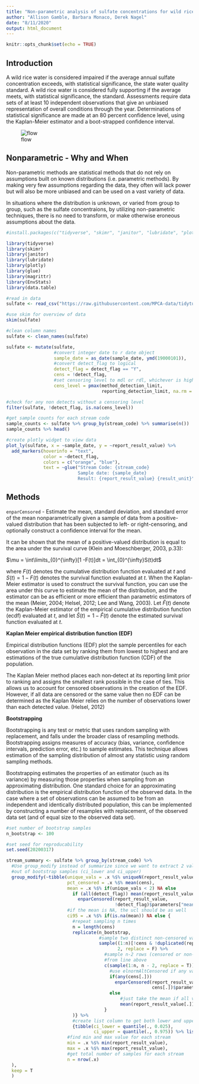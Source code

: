 ```yaml
---
title: "Non-parametric analysis of sulfate concentrations for wild rice"
author: "Allison Gamble, Barbara Monaco, Derek Nagel"
date: "8/11/2020"
output: html_document
---
```


```r
knitr::opts_chunk$set(echo = TRUE)
```

## Introduction
A wild rice water is considered impaired if the average annual sulfate concentration exceeds, with statistical significance, the state water quality standard. A wild rice water is considered fully supporting if the average meets, with statistical significance, the standard. Assessments require data sets of at least 10 independent observations that give an unbiased representation of overall conditions through the year. Determinations of statistical significance are made at an 80 percent confidence level, using the Kaplan-Meier estimator and a boot-strapped confidence interval.

![flow](H:/Acceptance Sampling/www/Sulfate assessment for Wild Rice-Lake V3.png)

## Nonparametric - Why and When

Non-parametric methods are statistical methods that do not rely on assumptions built on known distributions (i.e. parametric methods). By making very few assumptions regarding the data, they often will lack power but will also be more unbiased and can be used on a vast variety of data.

In situations where the distribution is unknown, or varied from group to group, such as the sulfate concentraions, by utilizing non-parametric techniques, there is no need to transform, or make otherwise eroneous assumptions about the data.

```r
#install.packages(c("tidyverse", "skimr", "janitor", "lubridate", "plotly", "glue", "magrittr", "EnvStats", "data.table"))

library(tidyverse)
library(skimr)
library(janitor)
library(lubridate)
library(plotly)
library(glue)
library(magrittr)
library(EnvStats)
library(data.table)

#read in data
sulfate <- read_csv("https://raw.githubusercontent.com/MPCA-data/tidytuesdays/master/help/water-Sulfate/sulfate_per_wid_with_min10_obs.csv")

#use skim for overview of data
skim(sulfate)
```

```r
#clean column names
sulfate <- clean_names(sulfate)

sulfate <- mutate(sulfate,
                  #convert integer date to r date object
                  sample_date = as_date(sample_date, ymd(19000101)),
                  #convert detect_flag to logical
                  detect_flag = detect_flag == "Y",
                  cens = !detect_flag,
                  #set censoring level to mdl or rdl, whichever is higher
                  cens_level = pmax(method_detection_limit, 
                                    reporting_detection_limit, na.rm = T))

#check for any non detects without a censoring level
filter(sulfate, !detect_flag, is.na(cens_level))

#get sample counts for each stream code
sample_counts <- sulfate %>% group_by(stream_code) %>% summarise(n())
sample_counts %>% head()

#create plotly widget to view data
plot_ly(sulfate, x = ~sample_date, y = ~report_result_value) %>%
  add_markers(hoverinfo = "text",
              color = ~detect_flag,
              colors = c("orange", "blue"),
              text = ~glue("Stream Code: {stream_code}
                           Sample date: {sample_date}
                           Result: {report_result_value} {result_unit}"))
```

## Methods

`enparCensored` - Estimate the mean, standard deviation, and standard error of the mean nonparametrically given a sample of data from a positive-valued distribution that has been subjected to left- or right-censoring, and optionally construct a confidence interval for the mean.

It can be shown that the mean of a positive-valued distribution is equal to the area under the survival
curve (Klein and Moeschberger, 2003, p.33):

$\mu = \int\limits_{0}^{\infty}[1 -F(t)]dt = \int_{0}^{\infty}S(t)dt$

where $F(t)$ denotes the cumulative distribution function evaluated at $t$ and $S(t) = 1−F(t)$ denotes
the survival function evaluated at $t$. When the Kaplan-Meier estimator is used to construct the survival function, you can use the area under this curve to estimate the mean of the distribution, and the
estimator can be as efficient or more efficient than parametric estimators of the mean (Meier, 2004;
Helsel, 2012; Lee and Wang, 2003). Let $\hat{F}(t)$ denote the Kaplan-Meier estimator of the empirical
cumulative distribution function (ecdf) evaluated at $t$, and let $\hat{S}(t) = 1 − \hat{F}(t)$ denote the estimated survival function evaluated at $t$. 

**Kaplan Meier empirical distribution function (EDF)**

Empirical distribution functions (EDF) plot the sample percentiles for each observation in the data set by ranking them from lowest to highest and are estimations of the true cumulative distribution function (CDF) of the population.

The Kaplan Meier method places each non‐detect at its reporting limit prior to ranking and assigns the smallest rank possible in the case of ties. This allows us to account for censored observations in the creation of the EDF. However, if all data are censored or the same value then no EDF can be determined as the Kaplan Meier relies on the number of observations lower than each detected value. (Helsel, 2012)

**Bootstrapping**

Bootstrapping is any test or metric that uses random sampling with replacement, and falls under the broader class of resampling methods. Bootstrapping assigns measures of accuracy (bias, variance, confidence intervals, prediction error, etc.) to sample estimates. This technique allows estimation of the sampling distribution of almost any statistic using random sampling methods.

Bootstrapping estimates the properties of an estimator (such as its variance) by measuring those properties when sampling from an approximating distribution. One standard choice for an approximating distribution is the empirical distribution function of the observed data. In the case where a set of observations can be assumed to be from an independent and identically distributed population, this can be implemented by constructing a number of resamples with replacement, of the observed data set (and of equal size to the observed data set).

```r
#set number of bootstrap samples
n_bootstrap <- 100

#set seed for reproducability
set.seed(20200317)

stream_summary <- sulfate %>% group_by(stream_code) %>%
  #Use group_modify instead of summarize since we want to extract 2 values
  #out of bootstrap samples (ci_lower and ci_upper)
  group_modify(~tibble(unique_vals = .x %$% uniqueN(report_result_value[!cens]),
                       pct_censored = .x %$% mean(cens),
                       mean = .x %$% if(unique_vals < 2) NA else
                         if (all(detect_flag)) mean(report_result_value) else
                           enparCensored(report_result_value, 
                                         !detect_flag)$parameters["mean"],
                       #if the mean is NA, the ucl should be as well
                       ci95 = .x %$% if(is.na(mean)) NA else {
                         #repeat sampling n times
                         n = length(cens)
                         replicate(n_bootstrap,
                                   #sample two distinct non-censored values as row numbers
                                   sample((1:n)[!cens & !duplicated(report_result_value * !cens)],
                                          2, replace = F) %>%
                                     #sample n-2 rows (censored or non-censored) and combine with the 2 rows
                                     #from line above
                                     c(sample(1:n, n - 2, replace = T)) %>% {
                                       #use elnormAltCensored if any values in bootstrap sample are censored
                                       if(any(cens[.]))
                                         enparCensored(report_result_value[.],
                                                       cens[.])$parameters["mean"]
                                       else
                                           #just take the mean if all values in bootstrap sample are detected
                                           mean(report_result_value[.])
                                     }
                         )} %>%
                         #create list column to get both lower and upper ci bounds
                         {tibble(ci_lower = quantile(., 0.025), 
                                 ci_upper = quantile(., 0.975)) %>% list()},
                       #find min and max value for each stream
                       min = .x %$% min(report_result_value),
                       max = .x %$% max(report_result_value),
                       #get total number of samples for each stream
                       n = nrow(.x)
  ),
  keep = T
  )

```

